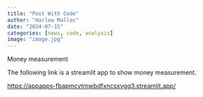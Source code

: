 ```yaml
---
title: "Post With Code"
author: "Harlow Malloc"
date: "2024-07-15"
categories: [news, code, analysis]
image: "image.jpg"
---
```


Money measurement

The following link is a streamlit app to show money measurement.

<https://appapps-fbapmcvtmwbdfxncsxvgq3.streamlit.app/>
